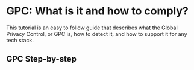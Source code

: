 
# GPC: What is it and how to comply?

This tutorial is an easy to follow guide that describes what the Global Privacy Control, or GPC is, how to detect it, and how to support it for any tech stack.

## GPC Step-by-step
<KeyFeatWrap>
  <KeyFeat title="What is the GPC" link="./gpc/what_is_gpc"  description="A brief introduction to what the GPC is and why you should support it."/>
  <KeyFeat title="Consumers: How does GPC work?" link="./gpc/consumer_gpc"  description="A walkthrough of the typical consumer expeirence of the GPC."/>
  <KeyFeat title="Developers: What is GPC and how does it work?" link="./gpc/dev_gpc"   description="For engineers, a technical overview of the GPC and how to support it."/>
  <KeyFeat title="Legal Teams: How do I comply with GPC?" link="./gpc/legal_gpc"   description="For legal teams, how to consider applying GPC across regulations."/>
  <KeyFeat title="GPC Step 01: Detect & Record GPC Signals" link="./gpc/detect_gpc"   description="How to detect and correctly process the GPC signal."/>
  <KeyFeat title="GPC Step 02: Define where the GPC applies" link="./gpc/geo_gpc"   description="Considerations for which geographies to apply the GPC."/>
  <KeyFeat title="GPC Step 03: Enforce signal across systems" link="./gpc/enforce_gpc"   description="Ensuring that the GPC preferences are applied across systems and vendors."/>
  <KeyFeat title="GPC Bonus: Remember data flows everywhere" link="./gpc/dataflow_gpc"   description="A GPC bonus and reminder that consent isn't just the front end, it's the entire tech stack!"/>
</KeyFeatWrap>